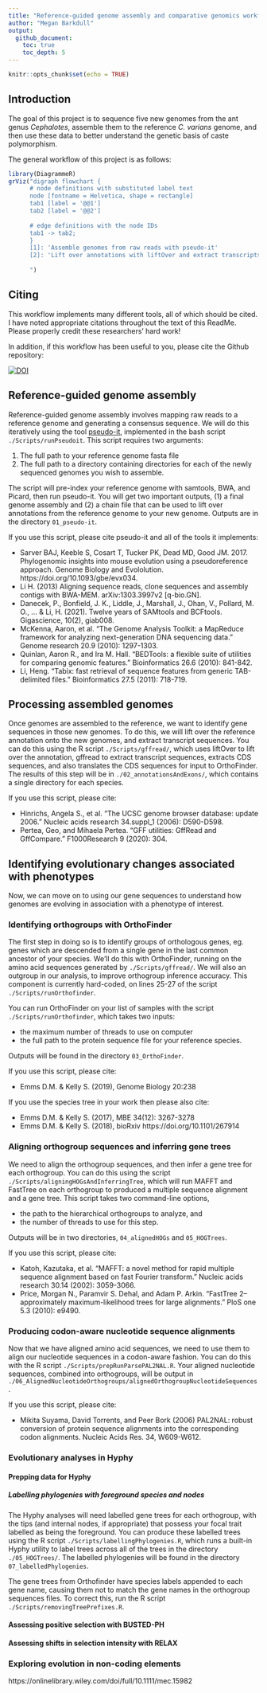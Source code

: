 ```yaml
---
title: "Reference-guided genome assembly and comparative genomics workflow"
author: "Megan Barkdull"
output: 
  github_document:
    toc: true
    toc_depth: 5
---
```


```r
knitr::opts_chunk$set(echo = TRUE)
```

## Introduction
The goal of this project is to sequence five new genomes from the ant genus *Cephalotes*, assemble them to the reference *C. varians* genome, and then use these data to better understand the genetic basis of caste polymorphism. 

The general workflow of this project is as follows:

```r
library(DiagrammeR)
grViz("digraph flowchart {
      # node definitions with substituted label text
      node [fontname = Helvetica, shape = rectangle]        
      tab1 [label = '@@1']
      tab2 [label = '@@2']
      
      # edge definitions with the node IDs
      tab1 -> tab2;
      }
      [1]: 'Assemble genomes from raw reads with pseudo-it'
      [2]: 'Lift over annotations with liftOver and extract transcripts with gffread'
      
      ")

```

## Citing
This workflow implements many different tools, all of which should be cited. I have noted appropriate citations throughout the text of this ReadMe. Please properly credit these researchers' hard work!

In addition, if this workflow has been useful to you, please cite the Github repository:

[![DOI](https://zenodo.org/badge/520512524.svg)](https://zenodo.org/badge/latestdoi/520512524)

## Reference-guided genome assembly
Reference-guided genome assembly involves mapping raw reads to a reference genome and generating a consensus sequence. We will do this iteratively using the tool [pseudo-it](https://github.com/goodest-goodlab/pseudo-it#citation), implemented in the bash script `./Scripts/runPseudoit`. This script requires two arguments:

  1. The full path to your reference genome fasta file
  2. The full path to a directory containing directories for each of the newly sequenced genomes you wish to assemble. 

The script will pre-index your reference genome with samtools, BWA, and Picard, then run pseudo-it. You will get two important outputs, (1) a final genome assembly and (2) a chain file that can be used to lift over annotations from the reference genome to your new genome. Outputs are in the directory `01_pseudo-it`.

If you use this script, please cite pseudo-it and all of the tools it implements:

  + Sarver BAJ, Keeble S, Cosart T, Tucker PK, Dead MD, Good JM. 2017. Phylogenomic insights into mouse evolution using a pseudoreference approach. Genome Biology and Evololution. https://doi.org/10.1093/gbe/evx034.
  + Li H. (2013) Aligning sequence reads, clone sequences and assembly contigs with BWA-MEM. arXiv:1303.3997v2 [q-bio.GN]. 
  + Danecek, P., Bonfield, J. K., Liddle, J., Marshall, J., Ohan, V., Pollard, M. O., ... & Li, H. (2021). Twelve years of SAMtools and BCFtools. Gigascience, 10(2), giab008.
  + McKenna, Aaron, et al. "The Genome Analysis Toolkit: a MapReduce framework for analyzing next-generation DNA sequencing data." Genome research 20.9 (2010): 1297-1303.
  + Quinlan, Aaron R., and Ira M. Hall. "BEDTools: a flexible suite of utilities for comparing genomic features." Bioinformatics 26.6 (2010): 841-842.
  + Li, Heng. "Tabix: fast retrieval of sequence features from generic TAB-delimited files." Bioinformatics 27.5 (2011): 718-719.
  
## Processing assembled genomes
Once genomes are assembled to the reference, we want to identify gene sequences in those new genomes. To do this, we will lift over the reference annotation onto the new genomes, and extract transcript sequences. You can do this using the R script `./Scripts/gffread/`, which uses liftOver to lift over the annotation, gffread to extract transcript sequences, extracts CDS sequences, and also translates the CDS sequences for input to OrthoFinder. The results of this step will be in `./02_annotationsAndExons/`, which contains a single directory for each species. 

If you use this script, please cite:

  + Hinrichs, Angela S., et al. "The UCSC genome browser database: update 2006." Nucleic acids research 34.suppl_1 (2006): D590-D598.
  + Pertea, Geo, and Mihaela Pertea. "GFF utilities: GffRead and GffCompare." F1000Research 9 (2020): 304.

## Identifying evolutionary changes associated with phenotypes
Now, we can move on to using our gene sequences to understand how genomes are evolving in association with a phenotype of interest. 

### Identifying orthogroups with OrthoFinder
The first step in doing so is to identify groups of orthologous genes, eg. genes which are descended from a single gene in the last common ancestor of your species. We'll do this with OrthoFinder, running on the amino acid sequences generated by `./Scripts/gffread/`. We will also an outgroup in our analysis, to improve orthogroup inference accuracy. This component is currently hard-coded, on lines 25-27 of the script `./Scripts/runOrthofinder`.  

You can run OrthoFinder on your list of samples with the script `./Scripts/runOrthofinder`, which takes two inputs:

  + the maximum number of threads to use on computer
  + the full path to the protein sequence file for your reference species.
  
Outputs will be found in the directory `03_OrthoFinder`.
  
If you use this script, please cite:

  + Emms D.M. & Kelly S. (2019), Genome Biology 20:238

If you use the species tree in your work then please also cite:

  + Emms D.M. & Kelly S. (2017), MBE 34(12): 3267-3278
  + Emms D.M. & Kelly S. (2018), bioRxiv https://doi.org/10.1101/267914
  
### Aligning orthogroup sequences and inferring gene trees 
  
We need to align the orthogroup sequences, and then infer a gene tree for each orthogroup. You can do this using the script `./Scripts/aligningHOGsAndInferringTree`, which will run MAFFT and FastTree on each orthogroup to produced a multiple sequence alignment and a gene tree. This script takes two command-line options, 

  + the path to the hierarchical orthogroups to analyze, and 
  + the number of threads to use for this step. 
  
Outputs will be in two directories, `04_alignedHOGs` and `05_HOGTrees`. 
  
If you use this script, please cite:
  
  + Katoh, Kazutaka, et al. "MAFFT: a novel method for rapid multiple sequence alignment based on fast Fourier transform." Nucleic acids research 30.14 (2002): 3059-3066.
  + Price, Morgan N., Paramvir S. Dehal, and Adam P. Arkin. "FastTree 2–approximately maximum-likelihood trees for large alignments." PloS one 5.3 (2010): e9490.
  
### Producing codon-aware nucleotide sequence alignments

Now that we have aligned amino acid sequences, we need to use them to align our nucleotide sequences in a codon-aware fashion. You can do this with the R script `./Scripts/prepRunParsePAL2NAL.R`. Your aligned nucleotide sequences, combined into orthogroups, will be output in `./06_AlignedNucleotideOrthogroups/alignedOrthogroupNucleotideSequences`. 

If you use this script, please cite:
  
  + Mikita Suyama, David Torrents, and Peer Bork (2006) PAL2NAL: robust conversion of protein sequence alignments into the corresponding codon alignments. Nucleic Acids Res. 34, W609-W612.
  
### Evolutionary analyses in Hyphy
#### Prepping data for Hyphy
##### Labelling phylogenies with foreground species and nodes

The Hyphy analyses will need labelled gene trees for each orthogroup, with the tips (and internal nodes, if appropriate) that possess your focal trait labelled as being the foreground. You can produce these labelled trees using the R script `./Scripts/labellingPhylogenies.R`, which runs a built-in Hyphy utility to label trees across all of the trees in the directory `./05_HOGTrees/`. The labelled phylogenies will be found in the directory `07_labelledPhylogenies`.


The gene trees from Orthofinder have species labels appended to each gene name, causing them not to match the gene names in the orthogroup sequences files. To correct this, run the R script `./Scripts/removingTreePrefixes.R`. 


#### Assessing positive selection with BUSTED-PH
#### Assessing shifts in selection intensity with RELAX
### Exploring evolution in non-coding elements
https://onlinelibrary.wiley.com/doi/full/10.1111/mec.15982